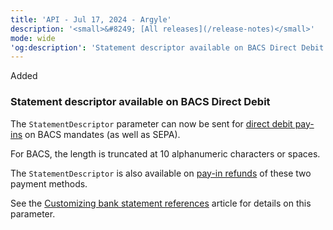```yaml
---
title: 'API - Jul 17, 2024 - Argyle'  
description: '<small>&#8249; [All releases](/release-notes)</small>'  
mode: wide  
'og:description': 'Statement descriptor available on BACS Direct Debit'
---
```


<div class="pill pill-green rn-pill">Added</div> 
  
### Statement descriptor available on BACS Direct Debit

The `StatementDescriptor` parameter can now be sent for <a href="/api-reference/direct-debit-payins/create-direct-debit-payin">direct debit pay-ins</a> on BACS mandates (as well as SEPA). 

For BACS, the length is truncated at 10 alphanumeric characters or spaces.

The `StatementDescriptor` is also available on <a href="/api-reference/refunds/create-refund-payin">pay-in refunds</a> of these two payment methods.

See the <a href="/bank-statements">Customizing bank statement references</a> article for details on this parameter.